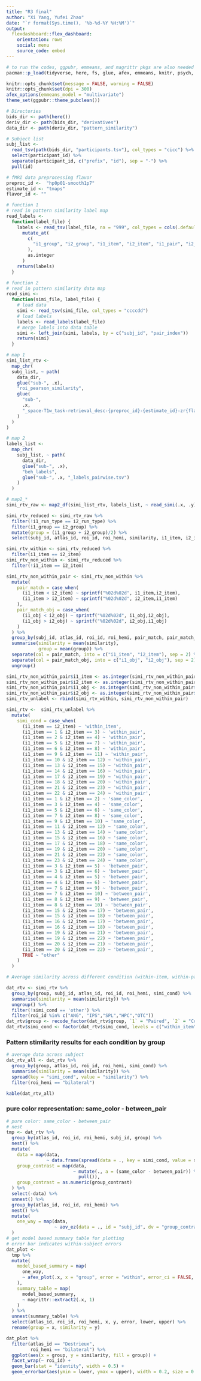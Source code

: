 ```yaml
---
title: "R3 final"
author: "Xi Yang, Yufei Zhao"
date: "`r format(Sys.time(), '%b-%d-%Y %H:%M')`"
output: 
  flexdashboard::flex_dashboard:
    orientation: rows
    social: menu
    source_code: embed
---
```


```r
# to run the codes, ggpubr, emmeans, and magrittr pkgs are also needed
pacman::p_load(tidyverse, here, fs, glue, afex, emmeans, knitr, psych, flexdashboard)
```

```r
knitr::opts_chunk$set(message = FALSE, warning = FALSE)
knitr::opts_chunk$set(dpi = 300)
afex_options(emmeans_model = "multivariate")
theme_set(ggpubr::theme_pubclean())
```

```r
# Directories
bids_dir <- path(here())
deriv_dir <- path(bids_dir, "derivatives")
data_dir <- path(deriv_dir, "pattern_similarity")
```

```r
# Subject list
subj_list <- 
  read_tsv(path(bids_dir, "participants.tsv"), col_types = "cicc") %>% 
  select(participant_id) %>% 
  separate(participant_id, c("prefix", "id"), sep = "-") %>% 
  pull(id)
```

```r
# fMRI data preprocessing flavor
preproc_id <-  "hp0p01-smooth1p7"
estimate_id <- "tmaps"
flavor_id <- ""
```

```r
# function 1
# read in pattern similarity label map
read_labels <-
  function(label_file) {
    labels <- read_tsv(label_file, na = "999", col_types = cols(.default = col_character())) %>%
      mutate_at(
        c(
          "i1_group", "i2_group", "i1_item", "i2_item", "i1_pair", "i2_pair", "i1_color", "i2_color", "i1_obj", "i2_obj",  "pair_index"
        ),
        as.integer
      )
    return(labels)
  }

# function 2
# read in pattern similarity data map
read_simi <-
  function(simi_file, label_file) {
    # load data
    simi <- read_tsv(simi_file, col_types = "ccccdd")
    # load labels
    labels <- read_labels(label_file)
    # merge labels into data table
    simi <- left_join(simi, labels, by = c("subj_id", "pair_index"))
    return(simi)
  }

```

```r
# map 1
simi_list_rtv <- 
  map_chr(
  subj_list, ~ path(
    data_dir,
    glue("sub-", .x),
    "roi_pearson_similarity",
    glue(
      "sub-",
      .x,
      "_space-T1w_task-retrieval_desc-{preproc_id}-{estimate_id}-zr{flavor_id}_similarity.tsv"
    )
  )
)

# map 2
labels_list <-
  map_chr(
    subj_list, ~ path(
      data_dir,
      glue("sub-", .x),
      "beh_labels",
      glue("sub-", .x, "_labels_pairwise.tsv")
    )
  )

# map2_*
simi_rtv_raw <- map2_df(simi_list_rtv, labels_list, ~ read_simi(.x, .y))
```

```r
simi_rtv_reduced <- simi_rtv_raw %>% 
  filter(!i1_run_type == i2_run_type) %>% 
  filter(i1_group == i2_group) %>% 
  mutate(group = (i1_group + i2_group)/2) %>% 
  select(subj_id, atlas_id, roi_id, roi_hemi, similarity, i1_item, i2_item, group, i1_obj, i2_obj)
```

```r
simi_rtv_within <- simi_rtv_reduced %>% 
  filter(i1_item == i2_item)
simi_rtv_non_within <- simi_rtv_reduced %>% 
  filter(!i1_item == i2_item)
```

```r
simi_rtv_non_within_pair <- simi_rtv_non_within %>% 
  mutate(
    pair_match = case_when(
      (i1_item < i2_item) ~ sprintf("%02d%02d", i1_item,i2_item),
      (i1_item > i2_item) ~ sprintf("%02d%02d", i2_item,i1_item)
    ),
    pair_match_obj = case_when(
      (i1_obj < i2_obj) ~ sprintf("%02d%02d", i1_obj,i2_obj),
      (i1_obj > i2_obj) ~ sprintf("%02d%02d", i2_obj,i1_obj)
    )
  ) %>% 
  group_by(subj_id, atlas_id, roi_id, roi_hemi, pair_match, pair_match_obj) %>% 
  summarise(similarity = mean(similarity),
            group = mean(group)) %>% 
  separate(col = pair_match, into = c("i1_item", "i2_item"), sep = 2) %>% 
  separate(col = pair_match_obj, into = c("i1_obj", "i2_obj"), sep = 2) %>%
  ungroup()

simi_rtv_non_within_pair$i1_item <- as.integer(simi_rtv_non_within_pair$i1_item)
simi_rtv_non_within_pair$i2_item <- as.integer(simi_rtv_non_within_pair$i2_item)
simi_rtv_non_within_pair$i1_obj <- as.integer(simi_rtv_non_within_pair$i1_obj)
simi_rtv_non_within_pair$i2_obj <- as.integer(simi_rtv_non_within_pair$i2_obj)
simi_rtv_unlabel <- rbind(simi_rtv_within, simi_rtv_non_within_pair)
```

```r
simi_rtv <-  simi_rtv_unlabel %>% 
  mutate(
    simi_cond = case_when(
      (i1_item == i2_item) ~ 'within_item',
      (i1_item == 1 & i2_item == 3) ~ 'within_pair',
      (i1_item == 2 & i2_item == 4) ~ 'within_pair',
      (i1_item == 5 & i2_item == 7) ~ 'within_pair',
      (i1_item == 6 & i2_item == 8) ~ 'within_pair',
      (i1_item == 9 & i2_item == 11) ~ 'within_pair',
      (i1_item == 10 & i2_item == 12) ~ 'within_pair',
      (i1_item == 13 & i2_item == 15) ~ 'within_pair',
      (i1_item == 14 & i2_item == 16) ~ 'within_pair',
      (i1_item == 17 & i2_item == 19) ~ 'within_pair',
      (i1_item == 18 & i2_item == 20) ~ 'within_pair',
      (i1_item == 21 & i2_item == 23) ~ 'within_pair',
      (i1_item == 22 & i2_item == 24) ~ 'within_pair',
      (i1_item == 1 & i2_item == 2) ~ 'same_color',
      (i1_item == 3 & i2_item == 4) ~ 'same_color',
      (i1_item == 5 & i2_item == 6) ~ 'same_color',
      (i1_item == 7 & i2_item == 8) ~ 'same_color',
      (i1_item == 9 & i2_item == 10) ~ 'same_color',
      (i1_item == 11 & i2_item == 12) ~ 'same_color',
      (i1_item == 13 & i2_item == 14) ~ 'same_color',
      (i1_item == 15 & i2_item == 16) ~ 'same_color',
      (i1_item == 17 & i2_item == 18) ~ 'same_color',
      (i1_item == 19 & i2_item == 20) ~ 'same_color',
      (i1_item == 21 & i2_item == 22) ~ 'same_color',
      (i1_item == 23 & i2_item == 24) ~ 'same_color',
      (i1_item == 3 & i2_item == 5) ~ 'between_pair',
      (i1_item == 3 & i2_item == 6) ~ 'between_pair',
      (i1_item == 4 & i2_item == 5) ~ 'between_pair',
      (i1_item == 4 & i2_item == 6) ~ 'between_pair', 
      (i1_item == 7 & i2_item == 9) ~ 'between_pair',
      (i1_item == 7 & i2_item == 10) ~ 'between_pair',
      (i1_item == 8 & i2_item == 9) ~ 'between_pair',
      (i1_item == 8 & i2_item == 10) ~ 'between_pair',
      (i1_item == 15 & i2_item == 17) ~ 'between_pair',
      (i1_item == 15 & i2_item == 18) ~ 'between_pair',
      (i1_item == 16 & i2_item == 17) ~ 'between_pair',
      (i1_item == 16 & i2_item == 18) ~ 'between_pair',
      (i1_item == 19 & i2_item == 21) ~ 'between_pair',
      (i1_item == 19 & i2_item == 22) ~ 'between_pair',
      (i1_item == 20 & i2_item == 21) ~ 'between_pair',
      (i1_item == 20 & i2_item == 22) ~ 'between_pair',
      TRUE ~ "other"
    )
  )
```


```r
# Average similarity across different condition (within-item, within-pair, between-pair) within subject

dat_rtv <- simi_rtv %>%
  group_by(group, subj_id, atlas_id, roi_id, roi_hemi, simi_cond) %>%
  summarise(similarity = mean(similarity)) %>%
  ungroup() %>% 
  filter(!simi_cond == 'other') %>% 
  filter(roi_id %in% c("ANG", "IPS","SPL","HPC","OTC"))
dat_rtv$group <- recode_factor(dat_rtv$group, `1` = "Paired", `2` = "Control")
dat_rtv$simi_cond <- factor(dat_rtv$simi_cond, levels = c("within_item", "same_color", "between_pair", "within_pair"))
```

### Pattern stimilarity results for each condition by group
```r
# average data across subject
dat_rtv_all <- dat_rtv %>% 
  group_by(group, atlas_id, roi_id, roi_hemi, simi_cond) %>% 
  summarise(similarity = mean(similarity)) %>% 
  spread(key = "simi_cond", value = "similarity") %>% 
  filter(roi_hemi == "bilateral")

kable(dat_rtv_all)
```

### pure color representation: same_color - between_pair
```r
# pure color: same_color - between_pair
# nest
tmp <- dat_rtv %>% 
  group_by(atlas_id, roi_id, roi_hemi, subj_id, group) %>% 
  nest() %>% 
  mutate(
    data = map(data, 
               ~ data.frame(spread(data = ., key = simi_cond, value = similarity))),
    group_contrast = map(data, 
                         ~ mutate(., a = (same_color - between_pair)) %>%
                           pull()),
    group_contrast = as.numeric(group_contrast)
  ) %>% 
  select(-data) %>% 
  unnest() %>% 
  group_by(atlas_id, roi_id, roi_hemi) %>% 
  nest() %>% 
  mutate(
    one_way = map(data, 
                  ~ aov_ez(data = ., id = "subj_id", dv = "group_contrast", within = "group"))
  )
# get model based summary table for plotting
# error bar indicates within-subject errors
dat_plot <-
  tmp %>%
  mutate(
    model_based_summary = map(
      one_way,
      ~ afex_plot(.x, x = "group", error = "within", error_ci = FALSE, return = "data")
    ),
    summary_table = map(
      model_based_summary,
      ~ magrittr::extract2(.x, 1)
    )
  ) %>% 
  unnest(summary_table) %>% 
  select(atlas_id, roi_id, roi_hemi, x, y, error, lower, upper) %>%
  rename(group = x, similarity = y)
```

```r
dat_plot %>% 
  filter(atlas_id == "Destrieux",
         roi_hemi == "bilateral") %>% 
  ggplot(aes(x = group, y = similarity, fill = group)) +
  facet_wrap(~ roi_id) +
  geom_bar(stat = "identity", width = 0.5) +
  geom_errorbar(aes(ymin = lower, ymax = upper), width = 0.2, size = 0.7)
```


